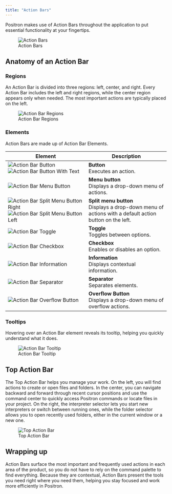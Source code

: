 ```yaml
---
title: "Action Bars"
---
```


Positron makes use of Action Bars throughout the application to put essential functionality at your fingertips.

![Action Bars](images/action-bars.png)

## Anatomy of an Action Bar

### Regions

An Action Bar is divided into three regions: left, center, and right. Every Action Bar includes the left and right regions, while the center region appears only when needed. The most important actions are typically placed on the left.

![Action Bar Regions](images/action-bar-regions.png)

### Elements

Action Bars are made up of Action Bar Elements.

| Element | Description |
|------|------|
| ![Action Bar Button](images/action-bar-button.png) ![Action Bar Button With Text](images/action-bar-button-with-text.png) | **Button**<br>Executes an action. |
| ![Action Bar Menu Button](images/action-bar-menu-button.png) | **Menu button**<br/>Displays a drop-down menu of actions. |
| ![Action Bar Split Menu Button Right](images/action-bar-split-menu-button-right.png) ![Action Bar Split Menu Button Left](images/action-bar-split-menu-button-left.png) | **Split menu button**<br/>Displays a drop-down menu of actions with a default action button on the left. |
| ![Action Bar Toggle](images/action-bar-toggle.png) | **Toggle**<br/>Toggles between options. |
| ![Action Bar Checkbox](images/action-bar-checkbox.png) | **Checkbox**<br/>Enables or disables an option. |
| ![Action Bar Information](images/action-bar-information.png) | **Information**<br/>Displays contextual information. |
| ![Action Bar Separator](images/action-bar-separator.png) | **Separator**<br/>Separates elements. |
| ![Action Bar Overflow Button](images/action-bar-overflow-button.png) | **Overflow Button**<br>Displays a drop-down menu of overflow actions. |

### Tooltips

Hovering over an Action Bar element reveals its tooltip, helping you quickly understand what it does.

![Action Bar Tooltip](images/action-bar-tooltip.png)

## Top Action Bar

The Top Action Bar helps you manage your work. On the left, you will find actions to create or open files and folders. In the center, you can navigate backward and forward through recent cursor positions and use the command center to quickly access Positron commands or locate files in your project. On the right, the interpreter selector lets you start new interpreters or switch between running ones, while the folder selector allows you to open recently used folders, either in the current window or a new one.

![Top Action Bar](images/top-action-bar.png)

## Wrapping up

Action Bars surface the most important and frequently used actions in each area of the product, so you do not have to rely on the command palette to find everything. Because they are contextual, Action Bars present the tools you need right where you need them, helping you stay focused and work more efficiently in Positron.
